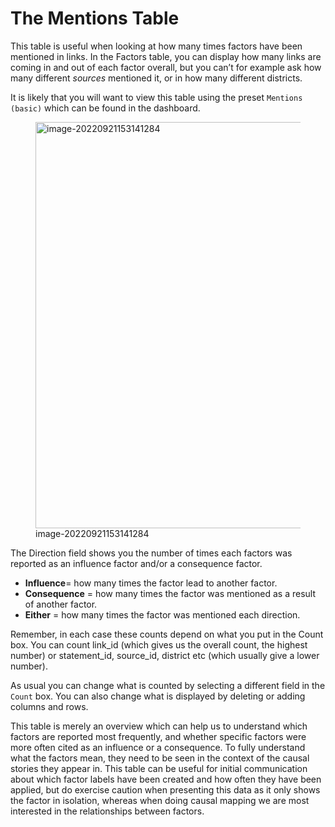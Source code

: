 # The Mentions Table{#xthe-mentions-table}

This table is useful when looking at how many times factors have been mentioned in links. In the Factors table, you can display how many links are coming in and out of each factor overall, but you can't for example ask how many different *sources* mentioned it, or in how many different districts.

It is likely that you will want to view this table using the preset `Mentions (basic)` which can be found in the dashboard.

![image-20220921153141284](_assets/image-20220921153141284.png){width=650}

The Direction field shows you the number of times each factors was reported as an influence factor and/or a consequence factor.

- **Influence**= how many times the factor lead to another factor.
- **Consequence** = how many times the factor was mentioned as a result of another factor.
-  **Either** = how many times the factor was mentioned each direction.

Remember, in each case these counts depend on what you put in the Count box. You can count link_id (which gives us the overall count, the highest number) or statement_id, source_id, district etc (which usually give a lower number).

As usual you can change what is counted by selecting a different field in the `Count` box. You can also change what is displayed by deleting or adding columns and rows.

This table is merely an overview which can help us to understand which factors are reported most frequently, and whether specific factors were more often cited as an influence or a consequence. To fully understand what the factors mean, they need to be seen in the context of the causal stories they appear in. This table can be useful for initial communication about which factor labels have been created and how often they have been applied, but do exercise caution when presenting this data as it only shows the factor in isolation, whereas when doing causal mapping we are most interested in the relationships between factors.

